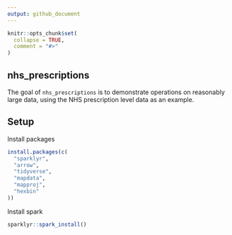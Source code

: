 ```yaml
---
output: github_document
---
```


<!-- README.md is generated from README.Rmd. Please edit that file -->

```r
knitr::opts_chunk$set(
  collapse = TRUE,
  comment = "#>"
)
```
## nhs_prescriptions

<!-- badges: start -->
<!-- badges: end -->

The goal of `nhs_prescriptions` is to demonstrate operations on reasonably large data, using the NHS prescription level data as an example.

## Setup

Install packages

```r
install.packages(c(
  "sparklyr",
  "arrow",
  "tidyverse",
  "mapdata",
  "mapproj",
  "hexbin"
))
```

Install spark

```r
sparklyr::spark_install()
```

